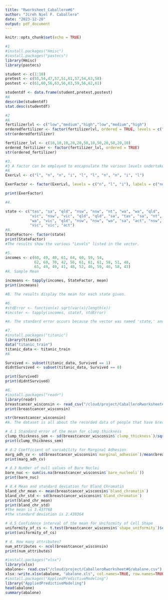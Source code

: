 ```yaml
---
title: "Rworksheet_Caballero#6"
author: "Jireh Niel F. Caballero"
date: "2023-12-20"
output: pdf_document
---
```


```r
knitr::opts_chunk$set(echo = TRUE)
```


```r
#1
#install.packages("Hmisc")
#install.packages("pastecs")
library(Hmisc)
library(pastecs)

student <- c(1:10)
pretest <- c(55,54,47,57,51,61,57,54,63,58)
postest <- c(61,60,56,63,56,63,59,56,62,61)

studentdf <- data.frame(student,pretest,postest)
#A
describe(studentdf)
stat.desc(studentdf)
```





```r
#2
#A
fertilizerlvl <- c("low","medium","high","low","medium","high")
orderedfertilizer <- factor(fertilizerlvl, ordered = TRUE, levels = c("low","medium","high"))
str(orderedfertilizer)

fertilizer_lvl <- c(10,10,10,20,20,50,10,50,20,50,20,10)
ordered_fertilizer <- factor(fertilizer_lvl, ordered = TRUE)
str(ordered_fertilizer)

```





```r
#3.
#3 A factor can be employed to encapsulate the various levels undertaken by 10 subjects..
#A
ExerLvl <- c("l", "n", "n", "i", "l", "l", "n", "n", "i", "l")

ExerFactor <- factor(ExerLvl, levels = c("n", "l", "i"), labels = c("none", "light", "intense"))

print(ExerFactor)
```




```r
#4.

state <- c("tas", "sa", "qld", "nsw", "nsw", "nt", "wa", "wa", "qld",
           "vic", "nsw", "vic", "qld", "qld", "sa", "tas", "sa", "nt",
           "wa", "vic", "qld", "nsw", "nsw", "wa", "sa", "act", "nsw",
           "vic", "vic", "act")
#A. 
StateFactor<- factor(state)
print(StateFactor)
#The results show the various "Levels" listed in the vector.
```




```r
#5.
incomes <- c(60, 49, 40, 61, 64, 60, 59, 54,
             62, 69, 70, 42, 56, 61, 61, 61, 58, 51, 48,
             65, 49, 49, 41, 48, 52, 46, 59, 46, 58, 43)
#A. Sample Mean

incmeans <- tapply(incomes, StateFactor, mean)
print(incmeans)

#B. The results display the mean for each state given. 
```







```r
#6.
#stdError <- function(x) sqrt(var(x)/length(x))
#incster <- tapply(incomes, statef, stdError)

#A. The standard error occurs because the vector was named 'state,' and the object 'statef' is not found.
```

```r
#7.
#install.packages("titanic")
library(titanic)
data("titanic_train")
titanic_data <- titanic_train
#A

Survived <- subset(titanic_data, Survived == 1)
didntSurvived <- subset(titanic_data, Survived == 0)

print(Survived)
print(didntSurvived)
```

```r
#8.
#install.packages("readr")
library(readr)
breastcancer_wisconsin <- read_csv("/cloud/project/CaballeroRworksheet#6/breastcancer_wisconsin.csv")
print(breastcancer_wisconsin)

```
```r
str(breastcancer_wisconsin)
#A. The dataset is all about the recorded data of people that have breastcancer and its characteristics.
```
```r
# d.1 Standard error of the mean for clump thickness
clump_thickness_sem <- sd(breastcancer_wisconsin$`clump_thickness`)/sqrt(length(breastcancer_wisconsin$`clump_thickness`))
print(clump_thickness_sem)
```
```r
# d.2 Coefficient of variability for Marginal Adhesion
marg_adh_cv <- sd(breastcancer_wisconsin$`marginal_adhesion`)/mean(breastcancer_wisconsin$`marginal_adhesion`) * 100
print(marg_adh_cv)
```
```r
# d.3 Number of null values of Bare Nuclei
bare_nuc <- sum(is.na(breastcancer_wisconsin$`bare_nucleoli`))
print(bare_nuc)
```
```r
# d.4 Mean and standard deviation for Bland Chromatin
bland_chr_mean <- mean(breastcancer_wisconsin$`bland_chromatin`)
bland_chr_std <- sd(breastcancer_wisconsin$`bland_chromatin`)
print(bland_chr_mean)
print(bland_chr_std)
#the mean is 3.437768
#the standard deviation is 2.438364
```
```r
# d.5 Confidence interval of the mean for Uniformity of Cell Shape
uniformity_of_cs <- t.test(breastcancer_wisconsin$`shape_uniformity`)$conf.int
print(uniformity_of_cs)
```
```r
# d. How many attributes?
num_attributes <- ncol(breastcancer_wisconsin)
print(num_attributes)
```



``` r
#install.packages("xlsx")
library(xlsx)
abalone<- read.csv("/cloud/project/CaballeroRworksheet#6/abalone.csv")
xlsx::write.xlsx(abalone, "abalone.xls", col.names=TRUE, row.names=TRUE, sheetName="sample")
#install.packages("AppliedPredictiveModeling")
library("AppliedPredictiveModeling")
head(abalone)
summary(abalone)
```